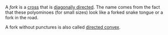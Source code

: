 A _fork_ is a [cross](/classes/cross) that is [diagonally directed](/glossary/diagonally-directed). The name comes from the fact that these polyominoes (for small sizes) look like a forked snake tongue or a fork in the road.

A fork without punctures is also called [directed convex].

[directed convex]: https://mathworld.wolfram.com/DirectedConvexPolyomino.html
